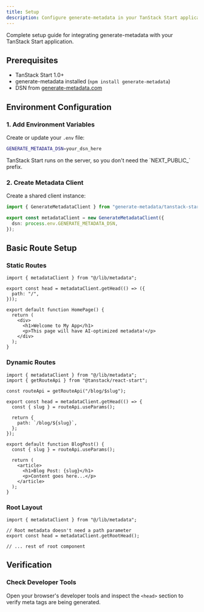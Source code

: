 ```yaml
---
title: Setup
description: Configure generate-metadata in your TanStack Start application
---
```


Complete setup guide for integrating generate-metadata with your TanStack Start application.

## Prerequisites

- TanStack Start 1.0+
- generate-metadata installed (`npm install generate-metadata`)
- DSN from [generate-metadata.com](https://generate-metadata.com)

## Environment Configuration

### 1. Add Environment Variables

Create or update your `.env` file:

```bash title=".env"
GENERATE_METADATA_DSN=your_dsn_here
```

<Callout type="info">
  TanStack Start runs on the server, so you don't need the `NEXT_PUBLIC_`
  prefix.
</Callout>

### 2. Create Metadata Client

Create a shared client instance:

```ts title="lib/metadata.ts"
import { GenerateMetadataClient } from "generate-metadata/tanstack-start";

export const metadataClient = new GenerateMetadataClient({
  dsn: process.env.GENERATE_METADATA_DSN,
});
```

## Basic Route Setup

### Static Routes

```tsx title="routes/index.tsx"
import { metadataClient } from "@/lib/metadata";

export const head = metadataClient.getHead(() => ({
  path: "/",
}));

export default function HomePage() {
  return (
    <div>
      <h1>Welcome to My App</h1>
      <p>This page will have AI-optimized metadata!</p>
    </div>
  );
}
```

### Dynamic Routes

```tsx title="routes/blog.$slug.tsx"
import { metadataClient } from "@/lib/metadata";
import { getRouteApi } from "@tanstack/react-start";

const routeApi = getRouteApi("/blog/$slug");

export const head = metadataClient.getHead(() => {
  const { slug } = routeApi.useParams();

  return {
    path: `/blog/${slug}`,
  };
});

export default function BlogPost() {
  const { slug } = routeApi.useParams();

  return (
    <article>
      <h1>Blog Post: {slug}</h1>
      <p>Content goes here...</p>
    </article>
  );
}
```

### Root Layout

```tsx title="routes/__root.tsx"
import { metadataClient } from "@/lib/metadata";

// Root metadata doesn't need a path parameter
export const head = metadataClient.getRootHead();

// ... rest of root component
```

## Verification

### Check Developer Tools

Open your browser's developer tools and inspect the `<head>` section to verify meta tags are being generated.
